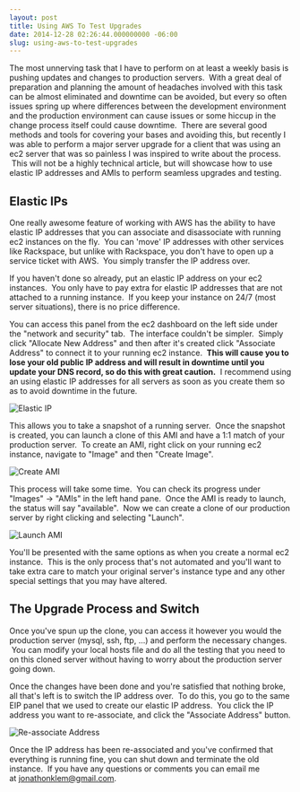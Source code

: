 ```yaml
---
layout: post
title: Using AWS To Test Upgrades
date: 2014-12-28 02:26:44.000000000 -06:00
slug: using-aws-to-test-upgrades
---
```


The most unnerving task that I have to perform on at least a weekly basis is pushing updates and changes to production servers.  With a great deal of preparation and planning the amount of headaches involved with this task can be almost eliminated and downtime can be avoided, but every so often issues spring up where differences between the development environment and the production environment can cause issues or some hiccup in the change process itself could cause downtime.  There are several good methods and tools for covering your bases and avoiding this, but recently I was able to perform a major server upgrade for a client that was using an ec2 server that was so painless I was inspired to write about the process.  This will not be a highly technical article, but will showcase how to use elastic IP addresses and AMIs to perform seamless upgrades and testing.

## Elastic IPs

One really awesome feature of working with AWS has the ability to have elastic IP addresses that you can associate and disassociate with running ec2 instances on the fly.  You can 'move' IP addresses with other services like Rackspace, but unlike with Rackspace, you don't have to open up a service ticket with AWS.  You simply transfer the IP address over.

If you haven't done so already, put an elastic IP address on your ec2 instances.  You only have to pay extra for elastic IP addresses that are not attached to a running instance.  If you keep your instance on 24/7 (most server situations), there is no price difference.

You can access this panel from the ec2 dashboard on the left side under the "network and security" tab.  The interface couldn't be simpler.  Simply click "Allocate New Address" and then after it's created click "Associate Address" to connect it to your running ec2 instance.  **This will cause you to lose your old public IP address and will result in downtime until you update your DNS record, so do this with great caution.**  I recommend using an using elastic IP addresses for all servers as soon as you create them so as to avoid downtime in the future.

![Elastic IP](https://jonathonklem.com/assets/images/elastic-ip.png)

This allows you to take a snapshot of a running server.  Once the snapshot is created, you can launch a clone of this AMI and have a 1:1 match of your production server.  To create an AMI, right click on your running ec2 instance, navigate to "Image" and then "Create Image".

![Create AMI](https://jonathonklem.com/assets/images/create-ami.png)

This process will take some time.  You can check its progress under "Images" -&gt; "AMIs" in the left hand pane.  Once the AMI is ready to launch, the status will say "available".  Now we can create a clone of our production server by right clicking and selecting "Launch".

![Launch AMI](https://jonathonklem.com/assets/images/launch-ami.png)

You'll be presented with the same options as when you create a normal ec2 instance.  This is the only process that's not automated and you'll want to take extra care to match your original server's instance type and any other special settings that you may have altered.

## The Upgrade Process and Switch

Once you've spun up the clone, you can access it however you would the production server (mysql, ssh, ftp, ...) and perform the necessary changes.  You can modify your local hosts file and do all the testing that you need to on this cloned server without having to worry about the production server going down.

Once the changes have been done and you're satisfied that nothing broke, all that's left is to switch the IP address over.  To do this, you go to the same EIP panel that we used to create our elastic IP address.  You click the IP address you want to re-associate, and click the "Associate Address" button.

![Re-associate Address](https://jonathonklem.com/assets/images/reassociate-address.png)

Once the IP address has been re-associated and you've confirmed that everything is running fine, you can shut down and terminate the old instance.  If you have any questions or comments you can email me at [jonathonklem@gmail.com](mailto:jonathonklem@gmail.com).

